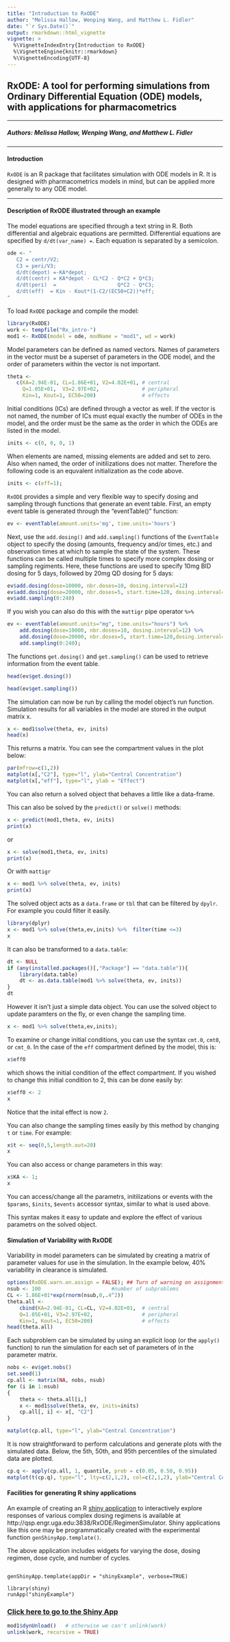 ```yaml
---
title: "Introduction to RxODE"
author: "Melissa Hallow, Wenping Wang, and Matthew L. Fidler"
date: "`r Sys.Date()`"
output: rmarkdown::html_vignette
vignette: >
  %\VignetteIndexEntry{Introduction to RxODE}
  %\VignetteEngine{knitr::rmarkdown}
  %\VignetteEncoding{UTF-8}
---
```


## RxODE: A tool for performing simulations from Ordinary Differential Equation (ODE) models, with applications for pharmacometrics
***  

##### Authors: Melissa Hallow, Wenping Wang, and Matthew L. Fidler

***

#### Introduction
`RxODE` is an R package that facilitates simulation with ODE models in
R. It is designed with pharmacometrics models in mind, but can be
applied more generally to any ODE model.

***
#### Description of RxODE illustrated through an example
The model equations are specified through a text string in R. Both
differential and algebraic equations are permitted. Differential
equations are specified by `d/dt(var_name) = `. Each
equation is separated by a semicolon.

```r
ode <- "
   C2 = centr/V2;
   C3 = peri/V3;
   d/dt(depot) =-KA*depot;
   d/dt(centr) = KA*depot - CL*C2 - Q*C2 + Q*C3;
   d/dt(peri)  =                    Q*C2 - Q*C3;
   d/dt(eff)  = Kin - Kout*(1-C2/(EC50+C2))*eff;
"
```
To load `RxODE` package and compile the model: 
```r
library(RxODE)
work <- tempfile("Rx_intro-")
mod1 <- RxODE(model = ode, modName = "mod1", wd = work)
```

Model parameters can be defined as named vectors. Names of parameters in
the vector must be a superset of parameters in the ODE model, and the
order of parameters within the vector is not important. 
```r
theta <- 
   c(KA=2.94E-01, CL=1.86E+01, V2=4.02E+01, # central 
     Q=1.05E+01,  V3=2.97E+02,              # peripheral
     Kin=1, Kout=1, EC50=200)               # effects  
```

Initial conditions (ICs) are defined through a vector as well. If the
vector is not named, the number of ICs must equal exactly the number of
ODEs in the model, and the order must be the same as the order in
which the ODEs are listed in the model. 

```r
inits <- c(0, 0, 0, 1)    
```

When elements are named, missing elements are added and set to
zero. Also when named, the order of initilizations does not matter.
Therefore the following code is an equvalent initialization as the
code above.


```r
inits <- c(eff=1);
```


`RxODE` provides a simple and very flexible way to specify dosing and
sampling through functions that generate an event table. First, an
empty event table is generated through the "eventTable()" function:

```r
ev <- eventTable(amount.units='mg', time.units='hours')
```

Next, use the `add.dosing()` and `add.sampling()` functions of the
`EventTable` object to specify the dosing (amounts, frequency and/or
times, etc.) and observation times at which to sample the state of the
system.  These functions can be called multiple times to specify more
complex dosing or sampling regiments.  Here, these functions are used
to specify 10mg BID dosing for 5 days, followed by 20mg QD dosing for
5 days:

```r
ev$add.dosing(dose=10000, nbr.doses=10, dosing.interval=12)
ev$add.dosing(dose=20000, nbr.doses=5, start.time=120, dosing.interval=24)
ev$add.sampling(0:240)
```

If you wish you can also do this with the `mattigr` pipe operator `%>%`

```r
ev <- eventTable(amount.units="mg", time.units="hours") %>%
    add.dosing(dose=10000, nbr.doses=10, dosing.interval=12) %>%
    add.dosing(dose=20000, nbr.doses=5, start.time=120,dosing.interval=24) %>%
    add.sampling(0:240);
```

The functions `get.dosing()` and `get.sampling()` can be used to
retrieve information from the event table.

```r
head(ev$get.dosing())
```

```r
head(ev$get.sampling())
```

The simulation can now be run by calling the model object's run
function. Simulation results for all variables in the model are stored
in the output matrix x. 

```r
x <- mod1$solve(theta, ev, inits)
head(x)
```

This returns a matrix.  You can see the compartment values in the plot
below:

```r
par(mfrow=c(1,2))
matplot(x[,"C2"], type="l", ylab="Central Concentration")
matplot(x[,"eff"], type="l", ylab = "Effect")
```

You can also return a solved object that
behaves a little like a data-frame.

This can also be solved by the `predict()` or `solve()` methods:

```r
x <- predict(mod1,theta, ev, inits)
print(x)
```
or

```r
x <- solve(mod1,theta, ev, inits)
print(x)
```

Or with `mattigr`

```r
x <- mod1 %>% solve(theta, ev, inits)
print(x)
```

The solved object acts as a `data.frame` or `tbl` that can be filtered
by `dpylr`.  For example you could filter it easily.

```r
library(dplyr)
x <- mod1 %>% solve(theta,ev,inits) %>%  filter(time <=3)
x
```

It can also be transformed to a `data.table`:

```r
dt <- NULL
if (any(installed.packages()[,"Package"] == "data.table")){
    library(data.table)
    dt <- as.data.table(mod1 %>% solve(theta, ev, inits))
}
dt
```

However it isn't just a simple data object.  You can use the solved
object to update paramters on the fly, or even change the sampling
time.

```r
x <- mod1 %>% solve(theta,ev,inits);
```

To examine or change initial conditions, you can use the syntax
`cmt.0`, `cmt0`, or `cmt_0`. In the case of the `eff` compartment
defined by the model, this is:

```r
x$eff0
```

which shows the initial condition of the effect compartment.  If you
wished to change this initial condition to 2, this can be done easily
by:

```r
x$eff0 <- 2
x
```

Notice that the inital effect is now `2`.

You can also change the sampling times easily by this method by
changing `t` or `time`.  For example:

```r
x$t <- seq(0,5,length.out=20)
x
```

You can also access or change parameters in this way:

```r
x$KA <- 1;
x
```


You can access/change all the parametrs, initilizations or events with
the `$params`, `$inits`, `$events` accessor syntax, similar to what is
used above.

This syntax makes it easy to update and explore the effect of various
parametrs on the solved object.

#### Simulation of Variability with RxODE
Variability in model parameters can be simulated by creating a matrix
of parameter values for use in the simulation. In the example below,
40% variability in clearance is simulated. 

```r

options(RxODE.warn.on.assign = FALSE); ## Turn of warning on assignment of initial conditions
nsub <- 100						  #number of subproblems
CL <- 1.86E+01*exp(rnorm(nsub,0,.4^2))
theta.all <- 
	cbind(KA=2.94E-01, CL=CL, V2=4.02E+01,  # central 
	Q=1.05E+01, V3=2.97E+02,                # peripheral
	Kin=1, Kout=1, EC50=200)                # effects  
head(theta.all)
```

Each subproblem can be simulated by using an explicit loop (or the `apply()`
function) to run the simulation for each set of parameters of in the parameter
matrix. 

```r
nobs <- ev$get.nobs()
set.seed(1)
cp.all <- matrix(NA, nobs, nsub)
for (i in 1:nsub)
{
	theta <- theta.all[i,]
	x <- mod1$solve(theta, ev, inits=inits)
	cp.all[, i] <- x[, "C2"]
}

matplot(cp.all, type="l", ylab="Central Concentration")

```

It is now straightforward to perform calculations and generate plots
with the simulated data. Below,  the 5th, 50th, and 95th percentiles
of the simulated data are plotted. 

```r
cp.q <- apply(cp.all, 1, quantile, prob = c(0.05, 0.50, 0.95))
matplot(t(cp.q), type="l", lty=c(2,1,2), col=c(2,1,2), ylab="Central Concentration")

```

#### Facilities for generating R shiny applications

An example of creating an R [shiny application](http://shiny.rstudio.com) to
interactively explore responses of various complex dosing regimens is available
at http://qsp.engr.uga.edu:3838/RxODE/RegimenSimulator.  Shiny applications
like this one may be programmatically created with the experimental function
`genShinyApp.template()`.

The above application includes widgets for varying the dose, dosing
regimen, dose cycle, and number of cycles.

```

genShinyApp.template(appDir = "shinyExample", verbose=TRUE)

library(shiny)
runApp("shinyExample")

```

### [Click here to go to the Shiny App](http://qsp.engr.uga.edu:3838/RxODE/RegimenSimulator)

```r
mod1$dynUnload()   # otherwise we can't unlink(work)
unlink(work, recursive = TRUE)
```
